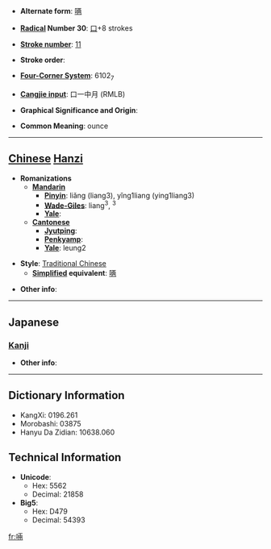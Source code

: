 * '''Alternate form''': [[唡]]

* '''[[Wiktionary:Chinese radical index| Radical]] Number 30''': [[Wiktionary:Chinese radical index 口|口]]+8 strokes

* '''[[Wiktionary:Chinese total strokes index|Stroke number]]''': [[Wiktionary:Chinese total strokes index 11|11]]

* '''Stroke order''': 

* '''[[Wiktionary:Chinese four corner index|Four-Corner System]]''': 6102<sub>7</sub>

* '''[[Wiktionary:Chinese Cangjie index|Cangjie input]]''': 口一中月 (RMLB)

* '''Graphical Significance and Origin''': 

* '''Common Meaning''': ounce

----

== [[Chinese]] [[Hanzi]] ==

* '''Romanizations'''
** '''[[Mandarin]]'''
*** '''[[Pinyin]]''': liǎng (liang3), yǐng1liang (ying1liang3)
*** '''[[Wade-Giles]]''': liang<sup>3</sup>, <sup>3</sup>
*** '''[[Yale]]''': 
** '''[[Cantonese]]'''
*** '''[[Jyutping]]''':
*** '''[[Penkyamp]]''': 
*** '''[[Yale]]''': leung2

* '''Style''': [[Traditional Chinese]] 
** '''[[Simplified Chinese|Simplified]] equivalent''': [[唡]]

* '''Other info''': 

----

==Japanese==
===[[Kanji]]===
{{kanji|on readings=[[りょう]] (ryō)|kun readings=}}

* '''Other info''':  

----

== Dictionary Information ==

* KangXi: 0196.261
* Morobashi: 03875
* Hanyu Da Zidian: 10638.060

== Technical Information ==

* '''Unicode''':
** Hex: 5562
** Decimal: 21858
* '''Big5''':
** Hex: D479
** Decimal: 54393

[[fr:啢]]